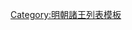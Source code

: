 {{ming|title=明朝興平國諸王|ed=興平國|head=洪武三十五年九月（[[1402年]]）封|
{{ming/title}}
{{ming/list|興平恭靖王|[[朱尚烐]]|朱樉、庶四子|[[1402年]]─[[1449年]]|[[洪武]]三十五年九月封。[[正统 (年号)|正統]]十四年薨。}}
{{ming/list|興平莊惠王|[[朱志㙞]]|朱尚烐、嫡二子<ref>《明英宗實錄》卷281</ref>|[[1452年]]─[[1457年]]|一作朱志{{僻字|𰊧|⿰土⿱直木}}。[[景泰 (年号)|景泰]]三年襲封。[[天顺 (明朝)|天順]]元年薨。}}
{{ming/list|興平安僖王|[[朱公鑠]]|朱志㙞、庶二子<ref>《大明興平安僖王（朱公鑠）壙誌》</ref>|[[1458年]]─[[1476年]]|[[天顺 (明朝)|天順]]二年襲封。[[成化]]十二年薨。無子，除。}}
{{ming/note|附註}}
{{ming/note|ref}}
}}<noinclude>
[[Category:明朝諸王列表模板]]
</noinclude>